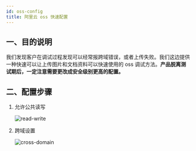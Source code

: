 ```yaml
---
id: oss-config
title: 阿里云 oss 快速配置
---
```


## 一、目的说明

我们发现客户在调试过程发现可以经常报跨域错误，或者上传失败。我们这边提供一种快速可以让上传图片和文档资料可以快速使用的 oss 调试方法。**产品脱离测试期后，一定注意需要更改成安全级别更高的配置。**

## 二、配置步骤

1. 允许公共读写

    ![read-write](/img/read-write.png)

2. 跨域设置

    ![cross-domain](/img/cross-domain.png)